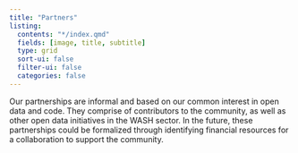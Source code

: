 ```yaml
---
title: "Partners"
listing:
  contents: "*/index.qmd"
  fields: [image, title, subtitle]
  type: grid
  sort-ui: false
  filter-ui: false
  categories: false
---
```


Our partnerships are informal and based on our common interest in open data and code. They comprise of contributors to the community, as well as other open data initiatives in the WASH sector. In the future, these partnerships could be formalized through identifying financial resources for a collaboration to support the community.

